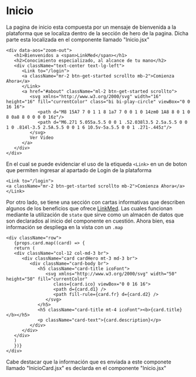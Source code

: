 
<Meta title="Inicio" />

<style>{`
  .subheading {
    --mediumdark: '#999999';
    font-weight: 900;
    font-size: 13px;
    color: #999;
    letter-spacing: 6px;
    line-height: 24px;
    text-transform: uppercase;
    margin-bottom: 12px;
    margin-top: 40px;
  }

  .link-list {
    display: grid;
    grid-template-columns: 1fr;
    grid-template-rows: 1fr 1fr;
    row-gap: 10px;
  }

  @media (min-width: 620px) {
    .link-list {
      row-gap: 20px;
      column-gap: 20px;
      grid-template-columns: 1fr 1fr;
    }
  }

  @media all and (-ms-high-contrast:none) {
  .link-list {
      display: -ms-grid;
      -ms-grid-columns: 1fr 1fr;
      -ms-grid-rows: 1fr 1fr;
    }
  }

  .link-item {
    display: block;
    padding: 20px 30px 20px 15px;
    border: 1px solid #00000010;
    border-radius: 5px;
    transition: background 150ms ease-out, border 150ms ease-out, transform 150ms ease-out;
    color: #333333;
    display: flex;
    align-items: flex-start;
  }

  .link-item:hover {
    border-color: #1EA7FD50;
    transform: translate3d(0, -3px, 0);
    box-shadow: rgba(0, 0, 0, 0.08) 0 3px 10px 0;
  }

  .link-item:active {
    border-color: #1EA7FD;
    transform: translate3d(0, 0, 0);
  }

  .link-item strong {
    font-weight: 700;
    display: block;
    margin-bottom: 2px;
  }
  
  .link-item img {
    height: 40px;
    width: 40px;
    margin-right: 15px;
    flex: none;
  }

  .link-item span {
    font-size: 14px;
    line-height: 20px;
  }

  .tip {
    display: inline-block;
    border-radius: 1em;
    font-size: 11px;
    line-height: 12px;
    font-weight: 700;
    background: #E7FDD8;
    color: #66BF3C;
    padding: 4px 12px;
    margin-right: 10px;
    vertical-align: top;
  }

  .tip-wrapper {
    font-size: 13px;
    line-height: 20px;
    margin-top: 40px;
    margin-bottom: 40px;
  }

  .tip-wrapper code {
    font-size: 12px;
    display: inline-block;
  }

  
`}</style>

# Inicio

La pagina de inicio esta compuesta por un mensaje de bienvenida a la plataforma que se localiza dentro de la sección de hero de la pagina. Dicha parte esta localizada en el componente llamado "Inicio.jsx"

    <div data-aos="zoom-out">
       <h1>Bienvenidos a <span>LinkMed</span></h1>
       <h2>Conocimiento especializado, al alcance de tu mano</h2>
       <div className="text-center text-lg-left">
          <Link to="/login">
          <a className="mr-2 btn-get-started scrollto mb-2">Comienza Ahora</a>
          </Link>
          <a href="#about" className="ml-2 btn-get-started scrollto">
             <svg xmlns="http://www.w3.org/2000/svg" width="16" height="16" fill="currentColor" class="bi bi-play-circle" viewBox="0 0 16 16">
                <path d="M8 15A7 7 0 1 1 8 1a7 7 0 0 1 0 14zm0 1A8 8 0 1 0 8 0a8 8 0 0 0 0 16z"/>
                <path d="M6.271 5.055a.5.5 0 0 1 .52.038l3.5 2.5a.5.5 0 0 1 0 .814l-3.5 2.5A.5.5 0 0 1 6 10.5v-5a.5.5 0 0 1 .271-.445z"/>
             </svg>
             Ver Video
          </a>
       </div>
    </div>

En el cual se puede evidenciar el uso de la etiqueda `<Link>` en un de boton que permiten ingresar al apartado de Login de la plataforma

    <Link to="/login">
    <a className="mr-2 btn-get-started scrollto mb-2">Comienza Ahora</a>
    </Link>

Por otro lado, se tiene una sección con cartas informativas que describen algunos de los beneficios que ofrece [LinkMed](https://linkmed.herokuapp.com/ "LinkMed"). Las cuales funcionan mediante la utilización de `state` que sirve como un almacén de datos que son declarados al inicio del componente en cuestión. Ahora bien, esa información se despliega en la vista con un `.map`

    <div className="row">
       {props.card.map((card) => {
       return (
       <div className="col-12 col-md-3 br">
          <div className="card cardHero mt-3 md-3 br">
             <div className="card-body br">
                <h5 className="card-title icoFont">
                   <svg xmlns="http://www.w3.org/2000/svg" width="50" height="50" fill="currentColor"
                      class={card.ico} viewBox="0 0 16 16">
                      <path d={card.d1} />
                      <path fill-rule={card.fr} d={card.d2} />
                   </svg>
                </h5>
                <h5 className="card-title mt-4 icoFont"><b>{card.title} </b></h5>
                <p className="card-text">{card.description}</p>
             </div>
          </div>
       </div>
       )
       })}
    </div>

Cabe destacar que la información que es enviada a este componete llamado "InicioCard.jsx" es declarda en el componente "Inicio.jsx"